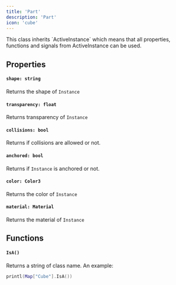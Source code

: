 ```yaml
---
title: 'Part'
description: 'Part'
icon: 'cube'
---
```

<Info>
  This class inherits `ActiveInstance` which means that all properties, functions and signals from ActiveInstance can be used.
</Info>

## Properties
#### `shape: string`
Returns the shape of `Instance`

#### `transparency: float`
Returns transparency of `Instance`

#### `collisions: bool`
Returns if collisions are allowed or not.

#### `anchored: bool`
Returns if `Instance` is anchored or not.

#### `color: Color3`
Returns the color of `Instance`

#### `material: Material`
Returns the material of `Instance`

## Functions
#### `IsA()`
Returns a string of class name. An example:
```lua
printl(Map["Cube"].IsA())
```

